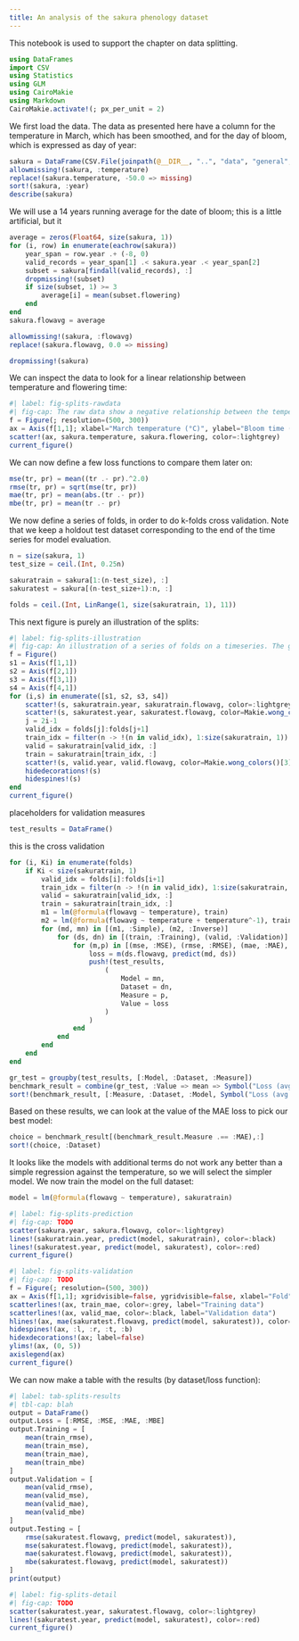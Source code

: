 ```yaml
---
title: An analysis of the sakura phenology dataset
---
```


This notebook is used to support the chapter on data splitting.

```julia
using DataFrames
import CSV
using Statistics
using GLM
using CairoMakie
using Markdown
CairoMakie.activate!(; px_per_unit = 2)
```

We first load the data. The data as presented here have a column for the temperature in March, which has been smoothed, and for the day of bloom, which is expressed as day of year:

```julia
sakura = DataFrame(CSV.File(joinpath(@__DIR__, "..", "data", "general", "sakura.csv")))
allowmissing!(sakura, :temperature)
replace!(sakura.temperature, -50.0 => missing)
sort!(sakura, :year)
describe(sakura)
```

We will use a 14 years running average for the date of bloom; this is a little artificial, but it 

```julia
average = zeros(Float64, size(sakura, 1))
for (i, row) in enumerate(eachrow(sakura))
    year_span = row.year .+ (-8, 0)
    valid_records = year_span[1] .< sakura.year .< year_span[2]
    subset = sakura[findall(valid_records), :]
    dropmissing!(subset)
    if size(subset, 1) >= 3
        average[i] = mean(subset.flowering)
    end
end
sakura.flowavg = average

allowmissing!(sakura, :flowavg)
replace!(sakura.flowavg, 0.0 => missing)

dropmissing!(sakura)
```

We can inspect the data to look for a linear relationship between temperature and flowering time:

```julia
#| label: fig-splits-rawdata
#| fig-cap: The raw data show a negative relationship between the temperature in March, and the bloom time. This suggests that when the trees have accumulated enough temperature, they can bloom early. In a context of warming, we should therefore see earlier blooms with rising temperatures.
f = Figure(; resolution=(500, 300))
ax = Axis(f[1,1]; xlabel="March temperature (°C)", ylabel="Bloom time (day of year)")
scatter!(ax, sakura.temperature, sakura.flowering, color=:lightgrey)
current_figure()
```

We can now define a few loss functions to compare them later on:

```julia
mse(tr, pr) = mean((tr .- pr).^2.0)
rmse(tr, pr) = sqrt(mse(tr, pr))
mae(tr, pr) = mean(abs.(tr .- pr))
mbe(tr, pr) = mean(tr .- pr)
```

We now define a series of folds, in order to do k-folds cross validation. Note that we keep a holdout test dataset corresponding to the end of the time series for model evaluation.

```julia
n = size(sakura, 1)
test_size = ceil.(Int, 0.25n)

sakuratrain = sakura[1:(n-test_size), :]
sakuratest = sakura[(n-test_size+1):n, :]

folds = ceil.(Int, LinRange(1, size(sakuratrain, 1), 11))
```

This next figure is purely an illustration of the splits:

```julia
#| label: fig-splits-illustration
#| fig-cap: An illustration of a series of folds on a timeseries. The grey aata are used for training, the black data for validation, and the red data are kept for testing. Note that in this context, we sometimes use the future to validate on the past (look at the first fold!), but this is acceptable for reasons explained in the text.
f = Figure()
s1 = Axis(f[1,1])
s2 = Axis(f[2,1])
s3 = Axis(f[3,1])
s4 = Axis(f[4,1])
for (i,s) in enumerate([s1, s2, s3, s4])
    scatter!(s, sakuratrain.year, sakuratrain.flowavg, color=:lightgrey)
    scatter!(s, sakuratest.year, sakuratest.flowavg, color=Makie.wong_colors()[4], linewidth=4)
    j = 2i-1
    valid_idx = folds[j]:folds[j+1]
    train_idx = filter(n -> !(n in valid_idx), 1:size(sakuratrain, 1))
    valid = sakuratrain[valid_idx, :]
    train = sakuratrain[train_idx, :]
    scatter!(s, valid.year, valid.flowavg, color=Makie.wong_colors()[3], linewidth=2)
    hidedecorations!(s)
    hidespines!(s)
end
current_figure()
```

placeholders for validation measures

```julia
test_results = DataFrame()
```

this is the cross validation

```julia
for (i, Ki) in enumerate(folds)
    if Ki < size(sakuratrain, 1)
        valid_idx = folds[i]:folds[i+1]
        train_idx = filter(n -> !(n in valid_idx), 1:size(sakuratrain, 1))
        valid = sakuratrain[valid_idx, :]
        train = sakuratrain[train_idx, :]
        m1 = lm(@formula(flowavg ~ temperature), train)
        m2 = lm(@formula(flowavg ~ temperature + temperature^-1), train)
        for (md, mn) in [(m1, :Simple), (m2, :Inverse)]
            for (ds, dn) in [(train, :Training), (valid, :Validation)]
                for (m,p) in [(mse, :MSE), (rmse, :RMSE), (mae, :MAE), (mbe, :MBE)]
                    loss = m(ds.flowavg, predict(md, ds))
                    push!(test_results,
                        (
                            Model = mn,
                            Dataset = dn,
                            Measure = p,
                            Value = loss
                        )
                    )
                end
            end
        end
    end
end

gr_test = groupby(test_results, [:Model, :Dataset, :Measure])
benchmark_result = combine(gr_test, :Value => mean => Symbol("Loss (avg.)"), :Value => std => Symbol("Loss (std. dev.)"))
sort!(benchmark_result, [:Measure, :Dataset, :Model, Symbol("Loss (avg.)")])
```

Based on these results, we can look at the value of the MAE loss to pick our best model:

```julia
choice = benchmark_result[(benchmark_result.Measure .== :MAE),:]
sort!(choice, :Dataset)
```

It looks like the models with additional terms do not work any better than a simple regression against the temperature, so we will select the simpler model. We now train the model on the full dataset:

```julia
model = lm(@formula(flowavg ~ temperature), sakuratrain)
```

```julia
#| label: fig-splits-prediction
#| fig-cap: TODO
scatter(sakura.year, sakura.flowavg, color=:lightgrey)
lines!(sakuratrain.year, predict(model, sakuratrain), color=:black)
lines!(sakuratest.year, predict(model, sakuratest), color=:red)
current_figure()
```

```julia
#| label: fig-splits-validation
#| fig-cap: TODO
f = Figure(; resolution=(500, 300))
ax = Axis(f[1,1]; xgridvisible=false, ygridvisible=false, xlabel="Fold", ylabel="MAE loss")
scatterlines!(ax, train_mae, color=:grey, label="Training data")
scatterlines!(ax, valid_mae, color=:black, label="Validation data")
hlines!(ax, mae(sakuratest.flowavg, predict(model, sakuratest)), color=:red, label="Testing data")
hidespines!(ax, :l, :r, :t, :b)
hidexdecorations!(ax; label=false)
ylims!(ax, (0, 5))
axislegend(ax)
current_figure()
```

We can now make a table with the results (by dataset/loss function):

```julia
#| label: tab-splits-results
#| tbl-cap: blah
output = DataFrame()
output.Loss = [:RMSE, :MSE, :MAE, :MBE]
output.Training = [
    mean(train_rmse),
    mean(train_mse),
    mean(train_mae),
    mean(train_mbe)
]
output.Validation = [
    mean(valid_rmse),
    mean(valid_mse),
    mean(valid_mae),
    mean(valid_mbe)
]
output.Testing = [
    rmse(sakuratest.flowavg, predict(model, sakuratest)),
    mse(sakuratest.flowavg, predict(model, sakuratest)),
    mae(sakuratest.flowavg, predict(model, sakuratest)),
    mbe(sakuratest.flowavg, predict(model, sakuratest))
]
print(output)
```

```julia
#| label: fig-splits-detail
#| fig-cap: TODO
scatter(sakuratest.year, sakuratest.flowavg, color=:lightgrey)
lines!(sakuratest.year, predict(model, sakuratest), color=:red)
current_figure()
```